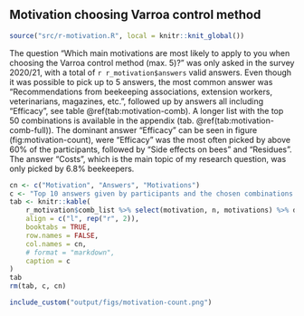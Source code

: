 ## Motivation choosing Varroa control method

```r
source("src/r-motivation.R", local = knitr::knit_global())
```

The question "Which main motivations are most likely to apply to you when choosing the Varroa control method (max. 5)?" was only asked in the survey 2020/21, with a total of `r r_motivation$answers` valid answers. Even though it was possible to pick up to 5 answers, the most common answer was "Recommendations from beekeeping associations, extension workers, veterinarians, magazines, etc.", followed up by answers all including "Efficacy", see table \@ref(tab:motivation-comb). A longer list with the top 50 combinations is available in the appendix (tab. \@ref(tab:motivation-comb-full)). The dominant answer "Efficacy" can be seen in figure (fig:motivation-count), were "Efficacy" was the most often picked by above 60% of the participants, followed by "Side effects on bees" and "Residues". The answer "Costs", which is the main topic of my research question, was only picked by 6.8% beekeepers.

```r
cn <- c("Motivation", "Answers", "Motivations")
c <- "Top 10 answers given by participants and the chosen combinations if multiple answers were selected. 'Answers' is the count this combination was picked and 'Motivations' are the number of different answers."
tab <- knitr::kable(
    r_motivation$comb_list %>% select(motivation, n, motivations) %>% dplyr::slice_max(n, n = 10),
    align = c("l", rep("r", 2)),
    booktabs = TRUE,
    row.names = FALSE,
    col.names = cn,
    # format = "markdown",
    caption = c
)
tab
rm(tab, c, cn)
```

```r
include_custom("output/figs/motivation-count.png")
```
